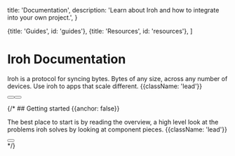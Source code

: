 
  title: 'Documentation',
  description:
    'Learn about Iroh and how to integrate into your own project.',
}

  {title: 'Guides', id: 'guides'},
  {title: 'Resources', id: 'resources'},
]

<HeroPattern />

# Iroh Documentation

Iroh is a protocol for syncing bytes. Bytes of any size, across any number of devices. Use iroh to apps that scale different. {{className: 'lead'}}

<div className="not-prose mb-16 mt-6 flex gap-3">
  <Button href="/docs/quickstart" arrow="right" children="Quickstart" />
  <Button href="/docs/install" variant="outline" children="Install" />
</div>

{/* ## Getting started {{anchor: false}}

The best place to start is by reading the overview, a high level look at the problems iroh solves by looking at component pieces. {{className: 'lead'}}

<div className="not-prose">
  <Button
    href="/overview"
    variant="text"
    arrow="right"
    children="Read the Overview"
  />
</div> */}

<Guides />

<Resources />
